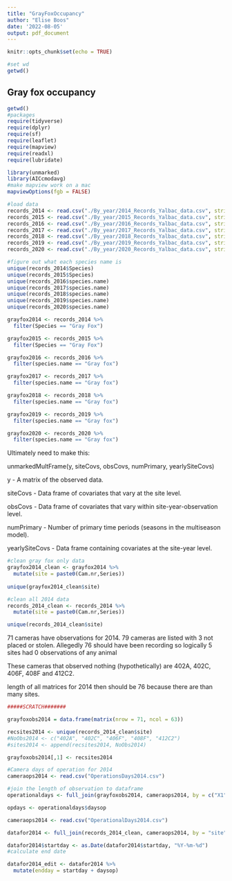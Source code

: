 ```yaml
---
title: "GrayFoxOccupancy"
author: "Elise Boos"
date: '2022-08-05'
output: pdf_document
---
```


```r
knitr::opts_chunk$set(echo = TRUE)

#set wd 
getwd()
```

## Gray fox occupancy

```r
getwd()
#packages
require(tidyverse)
require(dplyr)
require(sf)
require(leaflet)
require(mapview)
require(readxl)
require(lubridate)

library(unmarked)
library(AICcmodavg)
#make mapview work on a mac
mapviewOptions(fgb = FALSE)
```

```r
#load data
records_2014 <- read.csv("./By_year/2014_Records_Yalbac_data.csv", stringsAsFactors = T)
records_2015 <- read.csv("./By_year/2015_Records_Yalbac_data.csv", stringsAsFactors = T)
records_2016 <- read.csv("./By_year/2016_Records_Yalbac_data.csv", stringsAsFactors = T)
records_2017 <- read.csv("./By_year/2017_Records_Yalbac_data.csv", stringsAsFactors = T)
records_2018 <- read.csv("./By_year/2018_Records_Yalbac_data.csv", stringsAsFactors = T)
records_2019 <- read.csv("./By_year/2019_Records_Yalbac_data.csv", stringsAsFactors = T)
records_2020 <- read.csv("./By_year/2020_Records_Yalbac_data.csv", stringsAsFactors = T)
```


```r
#figure out what each species name is 
unique(records_2014$Species)
unique(records_2015$Species)
unique(records_2016$species.name)
unique(records_2017$species.name)
unique(records_2018$species.name)
unique(records_2019$species.name)
unique(records_2020$species.name)
```

```r
grayfox2014 <- records_2014 %>%
  filter(Species == "Gray Fox")

grayfox2015 <- records_2015 %>%
  filter(Species == "Gray Fox")

grayfox2016 <- records_2016 %>%
  filter(species.name == "Gray fox")

grayfox2017 <- records_2017 %>%
  filter(species.name == "Gray fox")

grayfox2018 <- records_2018 %>%
  filter(species.name == "Gray fox")

grayfox2019 <- records_2019 %>%
  filter(species.name == "Gray fox")

grayfox2020 <- records_2020 %>%
  filter(species.name == "Gray fox")
```

Ultimately need to make this:

unmarkedMultFrame(y, siteCovs, obsCovs, numPrimary, yearlySiteCovs)

y	- A matrix of the observed data.

siteCovs - Data frame of covariates that vary at the site level.

obsCovs	- Data frame of covariates that vary within site-year-observation level.

numPrimary - Number of primary time periods (seasons in the multiseason model).

yearlySiteCovs - Data frame containing covariates at the site-year level.

```r
#clean gray fox only data
grayfox2014_clean <- grayfox2014 %>%
  mutate(site = paste0(Cam.nr,Series))
  
unique(grayfox2014_clean$site)

#clean all 2014 data
records_2014_clean <- records_2014 %>%
  mutate(site = paste0(Cam.nr,Series))

unique(records_2014_clean$site)
```
71 cameras have observations for 2014. 79 cameras are listed with 3 not placed or stolen. Allegedly 76 should have been recording so logically 5 sites had 0 observations of any animal

These cameras that observed nothing (hypothetically) are 402A, 402C, 406F, 408F and 412C2.

length of all matrices for 2014 then should be 76 because there are than many sites.

```r
#####SCRATCH#######

grayfoxobs2014 = data.frame(matrix(nrow = 71, ncol = 63))

recsites2014 <- unique(records_2014_clean$site)
#NoObs2014 <- c("402A", "402C", "406F", "408F", "412C2")
#sites2014 <- append(recsites2014, NoObs2014)

grayfoxobs2014[,1] <- recsites2014

#Camera days of operation for 2014
cameraops2014 <- read.csv("OperationsDays2014.csv")

#join the length of observation to dataframe
operationaldays <- full_join(grayfoxobs2014, cameraops2014, by = c("X1" = "site"))

opdays <- operationaldays$daysop
```

```r
cameraops2014 <- read.csv("OperationalDays2014.csv")

datafor2014 <- full_join(records_2014_clean, cameraops2014, by = "site")

datafor2014$startday <- as.Date(datafor2014$startday, "%Y-%m-%d")
#calculate end date

datafor2014_edit <- datafor2014 %>%
  mutate(endday = startday + daysop)
```

